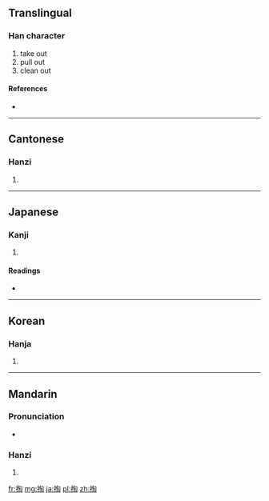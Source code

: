{{also|搯}}
==Translingual==

===Han character===
{{Han char|rn=64|rad=手|as=08|sn=11|four=5702<sub>0</sub>|canj=手心人山 (QPOU)}}

# take out
# pull out
# clean out

====References====
* {{Han ref|kx=0437.090|dkj=12251|dj=0786.130|hdz=31902.060|uh=638F|ud=25487|bh=B1C7|bd=45511}}

----

==Cantonese==

===Hanzi===
{{yue-hanzi|jyut=|y=tou4}}

# {{defn|lang=yue|sort=手08}}

----

==Japanese==

===Kanji===
{{ja-kanji|grade=|rs=手08}}

# {{defn|lang=ja|sort=手08}}

====Readings====
* {{ja-readings|on=[[とう]] (tō)|kun=[[えらぶ]] (erabu), [[する]] (suru)}}

----

==Korean==

===Hanja===
{{ko-hanja|hangeul=도|eumhun=|rv=do|mr=to|y=to}}

# {{defn|lang=ko|sort=手08}}

----

==Mandarin==

===Pronunciation===
* {{audio|Zh-tao.ogg|Audio|lang=cmn}}

===Hanzi===
{{cmn-hanzi|pin=[[tāo]] ([[tao1]])|wg=t'ao<sup>1</sup>}}

# {{defn|lang=cmn|sort=手08}}

[[fr:掏]]
[[mg:掏]]
[[ja:掏]]
[[pl:掏]]
[[zh:掏]]